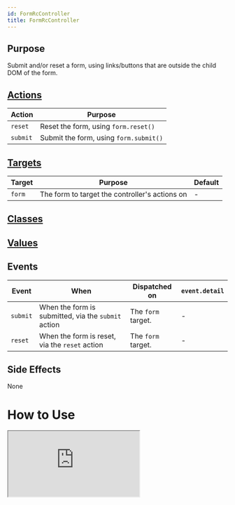 ```yaml
---
id: FormRcController
title: FormRcController
---
```




## Purpose

Submit and/or reset a form, using links/buttons that are outside the child DOM of the form.


## [Actions](https://stimulus.hotwire.dev/reference/actions)

| Action | Purpose |
| --- | --- |
| `reset` | Reset the form, using `form.reset()` |
| `submit` | Submit the form, using `form.submit()` |

## [Targets](https://stimulus.hotwire.dev/reference/targets)

| Target | Purpose | Default |
| --- | --- | --- |
| `form` | The form to target the controller's actions on | - |

## [Classes](https://stimulus.hotwire.dev/reference/classes)

<NoClasses/>

## [Values](https://stimulus.hotwire.dev/reference/values)

<NoValues/>


## Events

| Event | When | Dispatched on | `event.detail` |
| --- | --- | --- | --- |
| `submit` | When the form is submitted, via the `submit` action | The `form` target. | - |
| `reset` | When the form is reset, via the `reset` action | The `form` target. | - |


## Side Effects

None


# How to Use


<iframe
  src="https://codesandbox.io/embed/formrccontroller-e3h2s?fontsize=14&hidenavigation=1&theme=dark"
  style={{width: "100%", height: "500px", border: "0", borderRadius: "4px", overflow: "hidden"}}
  sandbox="allow-forms allow-modals allow-popups allow-presentation allow-same-origin allow-scripts"
/>

